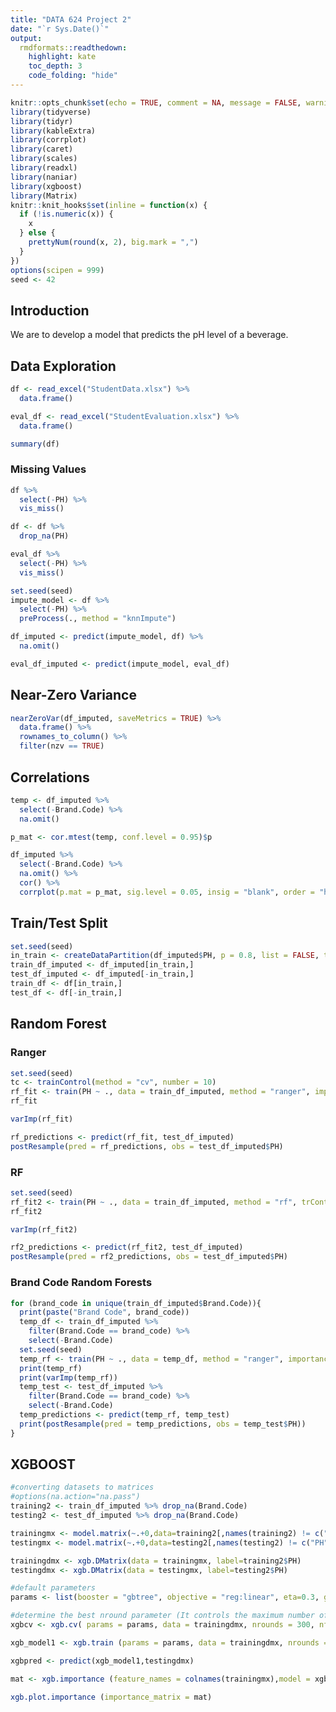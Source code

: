 ```yaml
---
title: "DATA 624 Project 2"
date: "`r Sys.Date()`"
output:
  rmdformats::readthedown:
    highlight: kate
    toc_depth: 3
    code_folding: "hide"
---
```



```r
knitr::opts_chunk$set(echo = TRUE, comment = NA, message = FALSE, warning = FALSE)
library(tidyverse)
library(tidyr)
library(kableExtra)
library(corrplot)
library(caret)
library(scales)
library(readxl)
library(naniar)
library(xgboost)
library(Matrix)
knitr::knit_hooks$set(inline = function(x) {
  if (!is.numeric(x)) {
    x
  } else {
    prettyNum(round(x, 2), big.mark = ",")
  }
})
options(scipen = 999)
seed <- 42
```

## Introduction

We are to develop a model that predicts the pH level of a beverage.

## Data Exploration

```r
df <- read_excel("StudentData.xlsx") %>%
  data.frame()

eval_df <- read_excel("StudentEvaluation.xlsx") %>%
  data.frame()
```

```r
summary(df)
```

### Missing Values

```r
df %>%
  select(-PH) %>%
  vis_miss()
```

```r
df <- df %>% 
  drop_na(PH)
```

```r
eval_df %>%
  select(-PH) %>%
  vis_miss()
```



```r
set.seed(seed)
impute_model <- df %>%
  select(-PH) %>%
  preProcess(., method = "knnImpute")

df_imputed <- predict(impute_model, df) %>%
  na.omit()

eval_df_imputed <- predict(impute_model, eval_df)
```

## Near-Zero Variance

```r
nearZeroVar(df_imputed, saveMetrics = TRUE) %>%
  data.frame() %>%
  rownames_to_column() %>%
  filter(nzv == TRUE)
```

## Correlations

```r
temp <- df_imputed %>%
  select(-Brand.Code) %>%
  na.omit()

p_mat <- cor.mtest(temp, conf.level = 0.95)$p

df_imputed %>%
  select(-Brand.Code) %>%
  na.omit() %>%
  cor() %>%
  corrplot(p.mat = p_mat, sig.level = 0.05, insig = "blank", order = "hclust", type = "upper")
```

## Train/Test Split

```r
set.seed(seed)
in_train <- createDataPartition(df_imputed$PH, p = 0.8, list = FALSE, times = 1)
train_df_imputed <- df_imputed[in_train,]
test_df_imputed <- df_imputed[-in_train,]
train_df <- df[in_train,]
test_df <- df[-in_train,]
```

## Random Forest

### Ranger

```r
set.seed(seed)
tc <- trainControl(method = "cv", number = 10)
rf_fit <- train(PH ~ ., data = train_df_imputed, method = "ranger", importance = "permutation", trControl = tc)
rf_fit

varImp(rf_fit)

rf_predictions <- predict(rf_fit, test_df_imputed)
postResample(pred = rf_predictions, obs = test_df_imputed$PH)
```

### RF

```r
set.seed(seed)
rf_fit2 <- train(PH ~ ., data = train_df_imputed, method = "rf", trControl = tc)
rf_fit2

varImp(rf_fit2)

rf2_predictions <- predict(rf_fit2, test_df_imputed)
postResample(pred = rf2_predictions, obs = test_df_imputed$PH)
```

### Brand Code Random Forests

```r
for (brand_code in unique(train_df_imputed$Brand.Code)){
  print(paste("Brand Code", brand_code))
  temp_df <- train_df_imputed %>%
    filter(Brand.Code == brand_code) %>%
    select(-Brand.Code)
  set.seed(seed)
  temp_rf <- train(PH ~ ., data = temp_df, method = "ranger", importance = "permutation", trControl = tc)
  print(temp_rf)
  print(varImp(temp_rf))
  temp_test <- test_df_imputed %>%
    filter(Brand.Code == brand_code) %>%
    select(-Brand.Code) 
  temp_predictions <- predict(temp_rf, temp_test)
  print(postResample(pred = temp_predictions, obs = temp_test$PH))
}
```

## XGBOOST

```r
#converting datasets to matrices
#options(na.action="na.pass")
training2 <- train_df_imputed %>% drop_na(Brand.Code)
testing2 <- test_df_imputed %>% drop_na(Brand.Code)

trainingmx <- model.matrix(~.+0,data=training2[,names(training2) != c("PH")])
testingmx <- model.matrix(~.+0,data=testing2[,names(testing2) != c("PH")])

trainingdmx <- xgb.DMatrix(data = trainingmx, label=training2$PH)
testingdmx <- xgb.DMatrix(data = testingmx, label=testing2$PH)

#default parameters
params <- list(booster = "gbtree", objective = "reg:linear", eta=0.3, gamma=0, max_depth=6, min_child_weight=1, subsample=1, colsample_bytree=1)

#determine the best nround parameter (It controls the maximum number of iterations. For classification, it is similar to the number of trees to grow.)
xgbcv <- xgb.cv( params = params, data = trainingdmx, nrounds = 300, nfold = 5, showsd = T, stratified = T, print_every_n = 10, early_stop_rounds = 20, maximize = F) # best at 250 iterations

xgb_model1 <- xgb.train (params = params, data = trainingdmx, nrounds = 250, watchlist = list(val=testingdmx,train=trainingdmx), print_every_n = 10, early_stop_round = 10, maximize = F)

xgbpred <- predict(xgb_model1,testingdmx)

mat <- xgb.importance (feature_names = colnames(trainingmx),model = xgb_model1)

xgb.plot.importance (importance_matrix = mat)
```
